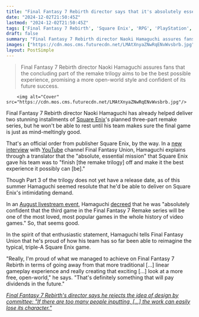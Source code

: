 ```yaml
---
title: "Final Fantasy 7 Rebirth director says that it's absolutely essential to Square Enix that his team makes Part 3 'the best experience we possibly can'"
date: "2024-12-02T21:50:45Z"
lastmod: "2024-12-02T21:50:45Z"
tags: ['Final Fantasy 7 Rebirth', 'Square Enix', 'RPG', 'PlayStation', 'Action RPG', 'Remake']
draft: false
summary: "Final Fantasy 7 Rebirth director Naoki Hamaguchi assures fans that the concluding part of the remake trilogy aims to be the best possible experience, promising a more open-world style and confident of its future success. "
images: ["https://cdn.mos.cms.futurecdn.net/LMAtXnyaZNwRqENvWvsbrb.jpg"]
layout: PostSimple
---
```

> Final Fantasy 7 Rebirth director Naoki Hamaguchi assures fans that the concluding part of the remake trilogy aims to be the best possible experience, promising a more open-world style and confident of its future success. 


        <img alt="Cover" src="https://cdn.mos.cms.futurecdn.net/LMAtXnyaZNwRqENvWvsbrb.jpg"/>
        
Final Fantasy 7 Rebirth director Naoki Hamaguchi has already helped deliver two stunning installments of [Square Enix](https://www.gamesradar.com/tag/square_enix/)'s planned three-part remake series, but he won't be able to rest until his team makes sure the final game is just as mind-meltingly good.

That's an official order from publisher Square Enix, by the way. In a [<u>new interview</u>](https://www.youtube.com/watch?v=9NYM1HLI0rw) with [YouTube](https://www.gamesradar.com/tag/youtube/) channel Final Fantasy Union, Hamaguchi explains through a translator that the "absolute, essential mission" that Square Enix gave his team was to "finish [the remake trilogy] off and make it the best experience it possibly can [be]." 

Though Part 3 of the trilogy does not yet have a release date, as of this summer Hamaguchi seemed resolute that he'd be able to deliver on Square Enix's intimidating demand. 

In an [<u>August livestream event</u>](https://www.youtube.com/live/4yUCjiRkTZ4?t=2366s), Hamaguchi [<u>decreed</u>](https://www.gamesradar.com/games/final-fantasy/final-fantasy-7-remake-part-3-director-says-the-jrpg-sequel-will-be-one-of-the-most-loved-most-popular-games-in-the-whole-history-of-video-games/) that he was "absolutely confident that the third game in the Final Fantasy 7 Remake series will be one of the most loved, most popular games in the whole history of video games." So, that seems good.

In the spirit of that enthusiastic statement, Hamaguchi tells Final Fantasy Union that he's proud of how his team has so far been able to reimagine the typical, triple-A Square Enix game.

"Really, I'm proud of what we managed to achieve on Final Fantasy 7 Rebirth in terms of going away from that more traditional [...] linear gameplay experience and really creating that exciting [...] look at a more free, open-world," he says. "That's definitely something that will pay dividends in the future."

[<u><em>Final Fantasy 7 Rebirth's director says he rejects the idea of design by committee: "If there are too many people inputting, [...] the work can easily lose its character."</em></u>](https://www.gamesradar.com/games/final-fantasy/ff7r-director-rejects-design-by-committee/)
        